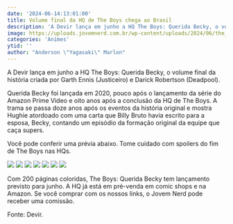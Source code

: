 ```yaml
---
date: '2024-06-14:13:01:00'
title: Volume final da HQ de The Boys chega ao Brasil
description: 'A Devir lança em junho a HQ The Boys: Querida Becky, o volume final da história criada por Garth Ennis (Justiceiro) e Darick Robertson (Deadpool).'
image: https://uploads.jovemnerd.com.br/wp-content/uploads/2024/06/the_boys_ultimo_volume_da_hq__3730m4.jpg
categories: 'Animes'
ytid: ''
author: "Anderson \"Yagasaki\" Marlon"
---
```


A Devir lança em junho a HQ The Boys: Querida Becky, o volume final da história criada por Garth Ennis (Justiceiro) e Darick Robertson (Deadpool).

Querida Becky foi lançada em 2020, pouco após o lançamento da série do Amazon Prime Video e oito anos após a conclusão da HQ de The Boys. A trama se passa doze anos após os eventos da história original e mostra Hughie atordoado com uma carta que Billy Bruto havia escrito para a esposa, Becky, contando um episódio da formação original da equipe que caça supers.

Você pode conferir uma prévia abaixo. Tome cuidado com spoilers do fim de The Boys nas HQs.

![](https://uploads.jovemnerd.com.br/wp-content/uploads/2024/06/the_boys_querida_becky_1__1m0b10o31.jpg?ims=1020x1500/filters:quality(75))
![](https://uploads.jovemnerd.com.br/wp-content/uploads/2024/06/the_boys_querida_becky_2__up1v2sr.jpg?ims=1035x1500/filters:quality(75))
![](https://uploads.jovemnerd.com.br/wp-content/uploads/2024/06/the_boys_querida_becky_3__s120502b.jpg?ims=1035x1500/filters:quality(75))
![](https://uploads.jovemnerd.com.br/wp-content/uploads/2024/06/the_boys_querida_becky_4__lh6021b6p.jpg?ims=1035x1500/filters:quality(75))
![](https://uploads.jovemnerd.com.br/wp-content/uploads/2024/06/the_boys_querida_becky_5__21co54p06.jpg?ims=1035x1500/filters:quality(75))
![](https://uploads.jovemnerd.com.br/wp-content/uploads/2024/06/the_boys_querida_becky_6__9zn2626.jpg?ims=1035x1500/filters:quality(75))
![](https://uploads.jovemnerd.com.br/wp-content/uploads/2024/06/the_boys_querida_becky_7__m5y6c92.jpg?ims=1035x1500/filters:quality(75))

Com 200 páginas coloridas, The Boys: Querida Becky tem lançamento previsto para junho. A HQ já está em pré-venda em comic shops e na Amazon. Se você comprar com os nossos links, o Jovem Nerd pode receber uma comissão.

Fonte: Devir.
